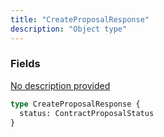 ```yaml
---
title: "CreateProposalResponse"
description: "Object type"
---
```


### Fields

<a href="/api-reference/types/contractproposalstatus">
  <ResponseField name="status" type="ContractProposalStatus">
    No description provided
  </ResponseField>
</a>


```graphql CreateProposalResponse
type CreateProposalResponse {
  status: ContractProposalStatus
}
```

